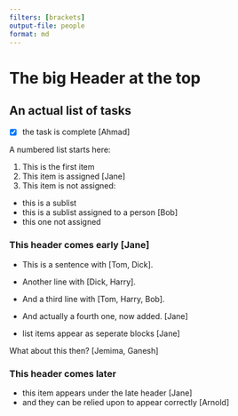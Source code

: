 ---
filters: [brackets]
output-file: people
format: md
---

# The big Header at the top

## An actual list of tasks

- [X] the task is complete [Ahmad]

A numbered list starts here: 

1. This is the first item
2. This item is assigned [Jane]
3. This item is not assigned: 
  + this is a sublist
  + this is a sublist assigned to a person [Bob]
  + this one not assigned

### This header comes early [Jane]

- This is a sentence with [Tom, Dick].
- Another line with [Dick, Harry].
- And a third line with [Tom, Harry, Bob].

- And actually a fourth one, now added. [Jane]
- list items appear as seperate blocks [Jane]

What about this then? [Jemima, Ganesh]

### This header comes later

- this item appears under the late header [Jane]
- and they can be relied upon to appear correctly [Arnold]
